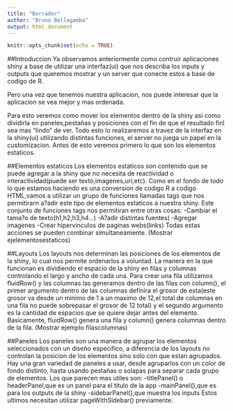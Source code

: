 ```yaml
---
title: "Borrador"
author: "Bruno Bellagamba"
output: html_document
---
```


```r
knitr::opts_chunk$set(echo = TRUE)
```
##Introduccion
Ya observamos anteriormente como contruir aplicaciones shiny a base de utilizar una interfaz(ui) que nos describa los inputs y outputs que queremos mostrar y un server que conecte estos a base de codigo de R.

Pero una vez que tenemos nuestra aplicacion, nos puede interesar que la aplicacion se vea mejor y mas ordenada.

Para esto veremos como mover los elementos dentro de la shiny asi como dividirla en paneles,pestañas y posiciones con el fin de que el resultado finl sea mas "lindo" de ver.
Todo esto lo realizaremos a travez de la interfaz en la shiny(ui) utilizando distintas funciones, el server no juega un papel en la customizacion.
Antes de esto veremos primero lo que son los elementos estaticos.

##Elementos estaticos
Los elementos estaticos son contenido que se puede agregar a la shiny que no necesita de reactividad o interactividad(puede ser texto,imagenes,url,etc).
Como en el fondo de todo lo que estamos haciendo es una conversion de codigo R a codigo HTML,vamos a utilizar un grupo de funciones llamadas tags que nos permitirarn a?adir este tipo de elementos estaticos a nuestra shiny.
Este conjunto de funciones tags nos permitiran entre otras cosas:
  -Cambiar el tama?o de texto(h1,h2,h3,h4...)
  -A?adir distintas fuentes(
  -Agregar imagenes
  -Crear hipervinculos de paginas webs(links)
Todas estas acciones se pueden combinar simultaneamente.
(Mostrar ejelementosestaticos)


##Layouts
Los layouts nos determinan las posiciones de los elementos de la shiny, lo cual nos permite ordenarlos a voluntad.
La manera en la que funcionan es dividiendo el espacio de la shiny en filas y columnas controlando el largo y ancho de cada una.
Para crear una fila utilizamos fluidRow() y las columnas las generamos dentro de las filas con column(), el primer argumento dentro de las columnas definira el grosor de esta(este grosor va desde un minimo de 1 a un maximo de 12,el total de columnas en una fila no puede sobrepasar el grosor de 12 total) y el segundo argumento es la cantidad de espacios que se quiere dejar antes del elemento.
Basicamente, fluidRow() genera una fila y column() genera columnas dentro de la fila.
(Mostrar ejemplo filascolumnas)

##Paneles
Los paneles son una manera de agrupar los elementos seleccionados con un diseño especifico, a diferencia de los layouts no controlan la posicion de los elementos sino solo con que estan agrupados.
Hay una gran variedad de paneles a usar, desde agruparlos con un color de fondo distinto, hasta usando pestañas o solapas para separar cada grupo de elementos.
Los que parecen mas utiles son:
  -titlePanel() o headerPanel,que es un panel para el titulo de la app
  -mainPanel(),que es para los outputs de la shiny
  -sidebarPanel(),que muestra los inputs
Estos ultimos necesitan utilizar pageWithSidebar() previamente.



